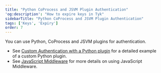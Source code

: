```yaml
---
title: "Python CoProcess and JSVM Plugin Authentication"
'og:description': "How to expire keys in Tyk"
sidebarTitle: "Python CoProcess and JSVM Plugin Authentication"
tags: ['Keys', 'Expiry']
order: 7
---
```


You can use Python, CoProcess and JSVM plugins for authentication. 

* See [Custom Authentication with a Python plugin](/5.5/plugins/supported-languages/rich-plugins/python/custom-auth-python-tutorial) for a detailed example of a custom Python plugin.
* See [JavaScript Middleware](/5.5/plugins/supported-languages/javascript-middleware) for more details on using JavaScript Middleware. 

